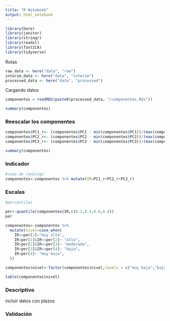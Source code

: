 ```yaml
---
title: "R Notebook"
output: html_notebook
---
```


```r
library(here)
library(janitor)
library(stringr)
library(readxl)
library(fastICA)
library(tidyverse)
```

Rutas

```r

raw_data <- here("data", "raw")
interim_data <- here("data", "interim")
processed_data <- here("data", "processed")

```

Cargando datos

```r

componentes = readRDS(paste0(processed_data, "/componentes.Rds"))

```



```r
summary(componentes)
```

### Reescalar los componentes


```r
componentes$PC1_r<- (componentes$PC1 - min(componentes$PC1))/(max(componentes$PC1)-min(componentes$PC1))*10
componentes$PC2_r<- (componentes$PC2 - min(componentes$PC2))/(max(componentes$PC2)-min(componentes$PC2))*10
componentes$PC3_r<- (componentes$PC3 - min(componentes$PC3))/(max(componentes$PC3)-min(componentes$PC3))*10

summary(componentes)

```


### Indicador

```r
#suma de rankings
componentes<-componentes %>% mutate(IR=PC1_r+PC2_r+PC3_r)
```


### Escalas



```r
#percentiles

per<-quantile(componentes$IR,c(0.2,0.4,0.6,0.8))
per

componentes<-componentes %>% 
  mutate(nivel=case_when(
    IR<=per[1]~"muy alta",
    IR>per[1]&IR<=per[2]~ "alta",
    IR>per[2]&IR<=per[3]~ "moderada",
    IR>per[3]&IR<=per[4]~ "baja",
    IR>per[4]~ "muy baja",
  ))

componentes$nivel<-factor(componentes$nivel,levels = c("muy baja","baja","moderada","alta","muy alta"))

table(componentes$nivel)
```


### Descriptivo

incluir datos con plazos


### Validación








